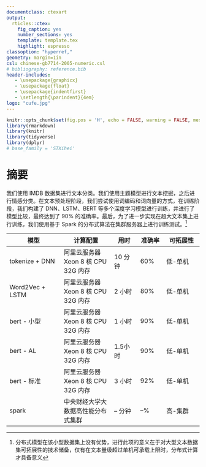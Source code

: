 ```yaml
---
documentclass: ctexart
output:
  rticles::ctex:
    fig_caption: yes
    number_sections: yes
    template: template.tex
    highlight: espresso
classoption: "hyperref,"
geometry: margin=1in
csl: chinese-gb7714-2005-numeric.csl
# bibliography: reference.bib
header-includes:
   - \usepackage{graphicx}
   - \usepackage{float}
   - \usepackage{indentfirst}
   - \setlength{\parindent}{4em}
logo: "cufe.jpg"
---
```


```r
knitr::opts_chunk$set(fig.pos = 'H', echo = FALSE, warning = FALSE, message = FALSE, comment = NA)
library(rmarkdown)
library(knitr)
library(tidyverse)
library(dplyr)
# base_family = 'STXihei'
```

\tableofcontents

\newpage

# 摘要

我们使用 IMDB 数据集进行文本分类。我们使用主题模型进行文本挖掘，之后进行情感分类。在文本预处理阶段，我们尝试使用词编码和词向量的方式，在训练阶段，我们构建了 DNN、LSTM、BERT 等多个深度学习模型进行训练，并进行了模型比较，最终达到了 90% 的准确率。最后，为了进一步实现在超大文本集上进行训练，我们使用基于 Spark 的分布式算法在集群服务器上进行训练测试。^[分布式模型在该小型数据集上没有优势，进行此项的意义在于对大型文本数据集可拓展性的技术储备，仅有在文本量级超过单机可承载上限时，分布式计算才具备意义]

| 模型         | 计算配置    | 用时   | 准确率 | 可拓展性 |
| ------------ | ----------- | ------ | ------ | -------- |
| tokenize + DNN   |阿里云服务器 Xeon 8 核 CPU 32G 内存| 10 分钟 | 60% | 低-单机 |
| Word2Vec + LSTM  |阿里云服务器 Xeon 8 核 CPU 32G 内存| 2  小时 | 80% | 低-单机 |
| bert - 小型      |阿里云服务器 Xeon 8 核 CPU 32G 内存| 1  小时 | 90% | 低-单机 |
| bert - AL        |阿里云服务器 Xeon 8 核 CPU 32G 内存| 1.5小时 | 90% | 低-单机 |
| bert - 标准      |阿里云服务器 Xeon 8 核 CPU 32G 内存| 3  小时 | 92% | 低-单机 |
| spark            |中央财经大学大数据高性能分布式集群 | -- 分钟 | --% | 高-集群 |

